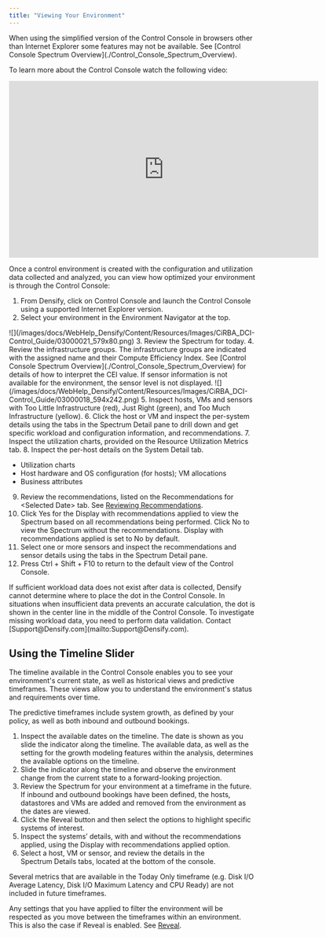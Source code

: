 ```yaml
---
title: "Viewing Your Environment"
---
```


<Note>
When using the simplified version of the Control Console in browsers other than Internet Explorer some features may not be available. See [Control Console Spectrum Overview](./Control_Console_Spectrum_Overview).
</Note>



To learn more about the Control Console watch the following video:

<iframe allowfullscreen="allowfullscreen" class="vidyard_iframe" frameborder="0" height="360" mozallowfullscreen="mozallowfullscreen" msallowfullscreen="msallowfullscreen" oallowfullscreen="oallowfullscreen" src="https://player.vimeo.com/video/306236926" webkitallowfullscreen="webkitallowfullscreen" width="630"></iframe>



Once a control environment is created with the configuration and utilization data collected and analyzed, you can view how optimized your environment is through the Control Console:

1. From Densify, click on Control Console and launch the Control Console using a supported Internet Explorer version.
2. Select your environment in the Environment Navigator at the top.
<Accordion title="Figure: Environment Navigator">
<Frame>![](/images/docs/WebHelp_Densify/Content/Resources/Images/CiRBA_DCI-Control_Guide/03000021_579x80.png)</Frame>
</Accordion>
3. Review the Spectrum for today.
4. Review the infrastructure groups. The infrastructure groups are indicated with the assigned name and their Compute Efficiency Index. See [Control Console Spectrum Overview](./Control_Console_Spectrum_Overview) for details of how to interpret the CEI value. If sensor information is not available for the environment, the sensor level is not displayed.
<Accordion title="Figure: Viewing Your Environment">
<Frame>![](/images/docs/WebHelp_Densify/Content/Resources/Images/CiRBA_DCI-Control_Guide/03000018_594x242.png)</Frame>
</Accordion>
5. Inspect hosts, VMs and sensors with Too Little Infrastructure (red), Just Right (green), and Too Much Infrastructure (yellow).
6. Click the host or VM and inspect the per-system details using the tabs in the Spectrum Detail pane to drill down and get specific workload and configuration information, and recommendations.
7. Inspect the utilization charts, provided on the Resource Utilization Metrics tab.
8. Inspect the per-host details on the System Detail tab.

* Utilization charts
* Host hardware and OS configuration (for hosts); VM allocations
* Business attributes

9. Review the recommendations, listed on the Recommendations for \<Selected Date> tab. See [Reviewing Recommendations](./Reviewing_Recommendations).
10. Click Yes for the Display with recommendations applied to view the Spectrum based on all recommendations being performed. Click No to view the Spectrum without the recommendations. Display with recommendations applied is set to No by default.
11. Select one or more sensors and inspect the recommendations and sensor details using the tabs in the Spectrum Detail pane.
12. Press Ctrl + Shift + F10 to return to the default view of the Control Console.

<Note>
If sufficient workload data does not exist after data is collected, Densify cannot determine where to place the dot in the Control Console. In situations when insufficient data prevents an accurate calculation, the dot is shown in the center line in the middle of the Control Console. To investigate missing workload data, you need to perform data validation. Contact [Support@Densify.com](mailto:Support@Densify.com).
</Note>



## Using the Timeline Slider

The timeline available in the Control Console enables you to see your environment's current state, as well as historical views and predictive timeframes. These views allow you to understand the environment's status and requirements over time.

The predictive timeframes include system growth, as defined by your policy, as well as both inbound and outbound bookings.

1. Inspect the available dates on the timeline. The date is shown as you slide the indicator along the timeline. The available data, as well as the setting for the growth modeling features within the analysis, determines the available options on the timeline.
2. Slide the indicator along the timeline and observe the environment change from the current state to a forward-looking projection.
3. Review the Spectrum for your environment at a timeframe in the future. If inbound and outbound bookings have been defined, the hosts, datastores and VMs are added and removed from the environment as the dates are viewed.
4. Click the Reveal button and then select the options to highlight specific systems of interest.
5. Inspect the systems’ details, with and without the recommendations applied, using the Display with recommendations applied option.
6. Select a host, VM or sensor, and review the details in the Spectrum Details tabs, located at the bottom of the console.
<Note>
Several metrics that are available in the Today Only timeframe (e.g. Disk I/O Average Latency, Disk I/O Maximum Latency and CPU Ready) are not included in future timeframes.
</Note>



Any settings that you have applied to filter the environment will be respected as you move between the timeframes within an environment. This is also the case if Reveal is enabled. See [Reveal](./Reveal).
